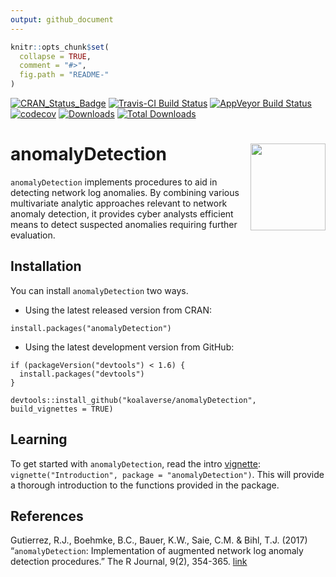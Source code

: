 ```yaml
---
output: github_document
---
```


<!-- README.md is generated from README.Rmd. Please edit that file -->

```r
knitr::opts_chunk$set(
  collapse = TRUE,
  comment = "#>",
  fig.path = "README-"
)
```

[![CRAN_Status_Badge](https://www.r-pkg.org/badges/version/anomalyDetection)](https://cran.r-project.org/package=anomalyDetection)
[![Travis-CI Build Status](https://travis-ci.org/koalaverse/anomalyDetection.svg?branch=master)](https://travis-ci.org/koalaverse/anomalyDetection)
[![AppVeyor Build Status](https://ci.appveyor.com/api/projects/status/github/bradleyboehmke/anomalyDetection?branch=master&svg=true)](https://ci.appveyor.com/project/bradleyboehmke/anomalyDetection)
[![codecov](https://codecov.io/gh/koalaverse/anomalyDetection/branch/master/graph/badge.svg)](https://codecov.io/gh/koalaverse/anomalyDetection)
[![Downloads](http://cranlogs.r-pkg.org/badges/anomalyDetection)](http://cranlogs.r-pkg.org/badges/anomalyDetection)
[![Total Downloads](http://cranlogs.r-pkg.org/badges/grand-total/anomalyDetection)](http://cranlogs.r-pkg.org/badges/grand-total/anomalyDetection)

# anomalyDetection <img src="tools/anomalyDetection-logo.png" align="right" width="120" height="139" />

`anomalyDetection` implements procedures to aid in detecting network log anomalies. By combining various multivariate analytic approaches relevant to network anomaly detection, it provides cyber analysts efficient means to detect suspected anomalies requiring further evaluation.


## Installation

You can install `anomalyDetection` two ways.

- Using the latest released version from CRAN:

```
install.packages("anomalyDetection")
```

- Using the latest development version from GitHub:

```
if (packageVersion("devtools") < 1.6) {
  install.packages("devtools")
}

devtools::install_github("koalaverse/anomalyDetection", build_vignettes = TRUE)
```

## Learning

To get started with `anomalyDetection`, read the intro [vignette](https://cran.r-project.org/web/packages/anomalyDetection/vignettes/Introduction.html): `vignette("Introduction", package = "anomalyDetection")`. This will provide a thorough introduction to the functions provided in the package.

## References

Gutierrez, R.J., Boehmke, B.C., Bauer, K.W., Saie, C.M. & Bihl, T.J. (2017) "`anomalyDetection`: Implementation of augmented network log anomaly detection procedures." The R Journal, 9(2), 354-365. [link](https://journal.r-project.org/archive/2017/RJ-2017-039/index.html)
